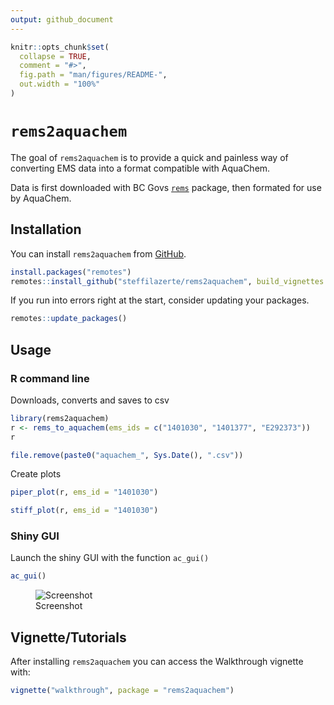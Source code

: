 ```yaml
---
output: github_document
---
```


<!-- README.md is generated from README.Rmd. Please edit that file -->

```r
knitr::opts_chunk$set(
  collapse = TRUE,
  comment = "#>",
  fig.path = "man/figures/README-",
  out.width = "100%"
)
```
# `rems2aquachem`

<!-- badges: start -->
<!-- [![Travis build status](https://travis-ci.org/steffilazerte/rems2aquachem.svg?branch=master)](https://travis-ci.org/steffilazerte/rems2aquachem) -->
<!-- badges: end -->

The goal of `rems2aquachem` is to provide a quick and painless way of converting EMS data into a format compatible with AquaChem.

Data is first downloaded with BC Govs [`rems`](http://github.com/bcgov/rems) package, then formated for use by AquaChem.

## Installation

You can install `rems2aquachem` from [GitHub](https://github.com/steffilazerte/rems2aquachem).

```r
install.packages("remotes")
remotes::install_github("steffilazerte/rems2aquachem", build_vignettes = TRUE)
```

If you run into errors right at the start, consider updating your packages.

```r
remotes::update_packages()
```


## Usage

### R command line

Downloads, converts and saves to csv

```r
library(rems2aquachem)
r <- rems_to_aquachem(ems_ids = c("1401030", "1401377", "E292373"))
r
```

```r
file.remove(paste0("aquachem_", Sys.Date(), ".csv"))
```

Create plots

```r
piper_plot(r, ems_id = "1401030")
```
```r
stiff_plot(r, ems_id = "1401030")
```



### Shiny GUI

Launch the shiny GUI with the function `ac_gui()`
```r
ac_gui()
```

![Screenshot](https://raw.githubusercontent.com/steffilazerte/rems2aquachem/master/inst/assets/screenshot.png)

## Vignette/Tutorials

After installing `rems2aquachem` you can access the Walkthrough vignette with:

```r
vignette("walkthrough", package = "rems2aquachem")
```

